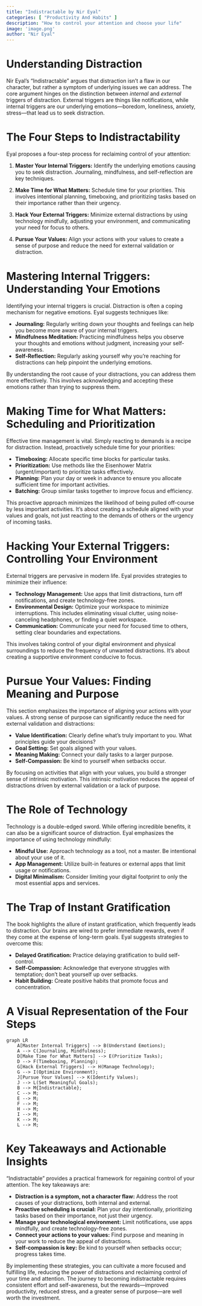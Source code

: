 ```yaml
---
title: "Indistractable by Nir Eyal"
categories: [ "Productivity And Habits" ]
description: "How to control your attention and choose your life"
image: 'image.png'
author: "Nir Eyal"
---
```

# Understanding Distraction

Nir Eyal's "Indistractable" argues that distraction isn't a flaw in our character, but rather a symptom of underlying issues we can address.  The core argument hinges on the distinction between *internal* and *external* triggers of distraction.  External triggers are things like notifications, while internal triggers are our underlying emotions—boredom, loneliness, anxiety, stress—that lead us to seek distraction.

# The Four Steps to Indistractability

Eyal proposes a four-step process for reclaiming control of your attention:

1. **Master Your Internal Triggers:** Identify the underlying emotions causing you to seek distraction.  Journaling, mindfulness, and self-reflection are key techniques.

2. **Make Time for What Matters:**  Schedule time for your priorities. This involves intentional planning, timeboxing, and prioritizing tasks based on their importance rather than their urgency.

3. **Hack Your External Triggers:**  Minimize external distractions by using technology mindfully, adjusting your environment, and communicating your need for focus to others.

4. **Pursue Your Values:**  Align your actions with your values to create a sense of purpose and reduce the need for external validation or distraction.


# Mastering Internal Triggers: Understanding Your Emotions

Identifying your internal triggers is crucial.  Distraction is often a coping mechanism for negative emotions.  Eyal suggests techniques like:

* **Journaling:** Regularly writing down your thoughts and feelings can help you become more aware of your internal triggers.
* **Mindfulness Meditation:** Practicing mindfulness helps you observe your thoughts and emotions without judgment, increasing your self-awareness.
* **Self-Reflection:**  Regularly asking yourself why you're reaching for distractions can help pinpoint the underlying emotions.

By understanding the root cause of your distractions, you can address them more effectively.  This involves acknowledging and accepting these emotions rather than trying to suppress them.

# Making Time for What Matters: Scheduling and Prioritization

Effective time management is vital.  Simply reacting to demands is a recipe for distraction.  Instead, proactively schedule time for your priorities:

* **Timeboxing:** Allocate specific time blocks for particular tasks.
* **Prioritization:** Use methods like the Eisenhower Matrix (urgent/important) to prioritize tasks effectively.
* **Planning:**  Plan your day or week in advance to ensure you allocate sufficient time for important activities.
* **Batching:** Group similar tasks together to improve focus and efficiency.

This proactive approach minimizes the likelihood of being pulled off-course by less important activities.  It's about creating a schedule aligned with your values and goals, not just reacting to the demands of others or the urgency of incoming tasks.

# Hacking Your External Triggers: Controlling Your Environment

External triggers are pervasive in modern life.  Eyal provides strategies to minimize their influence:

* **Technology Management:** Use apps that limit distractions, turn off notifications, and create technology-free zones.
* **Environmental Design:** Optimize your workspace to minimize interruptions. This includes eliminating visual clutter, using noise-canceling headphones, or finding a quiet workspace.
* **Communication:**  Communicate your need for focused time to others, setting clear boundaries and expectations.

This involves taking control of your digital environment and physical surroundings to reduce the frequency of unwanted distractions.  It’s about creating a supportive environment conducive to focus.

# Pursue Your Values: Finding Meaning and Purpose

This section emphasizes the importance of aligning your actions with your values.  A strong sense of purpose can significantly reduce the need for external validation and distractions:

* **Value Identification:**  Clearly define what's truly important to you. What principles guide your decisions?
* **Goal Setting:**  Set goals aligned with your values.
* **Meaning Making:**  Connect your daily tasks to a larger purpose.
* **Self-Compassion:** Be kind to yourself when setbacks occur.

By focusing on activities that align with your values, you build a stronger sense of intrinsic motivation.  This intrinsic motivation reduces the appeal of distractions driven by external validation or a lack of purpose.


# The Role of Technology

Technology is a double-edged sword.  While offering incredible benefits, it can also be a significant source of distraction. Eyal emphasizes the importance of using technology mindfully:


* **Mindful Use:**  Approach technology as a tool, not a master. Be intentional about your use of it.
* **App Management:**  Utilize built-in features or external apps that limit usage or notifications.
* **Digital Minimalism:**  Consider limiting your digital footprint to only the most essential apps and services.



# The Trap of Instant Gratification

The book highlights the allure of instant gratification, which frequently leads to distraction.  Our brains are wired to prefer immediate rewards, even if they come at the expense of long-term goals.  Eyal suggests strategies to overcome this:


* **Delayed Gratification:**  Practice delaying gratification to build self-control.
* **Self-Compassion:**  Acknowledge that everyone struggles with temptation; don't beat yourself up over setbacks.
* **Habit Building:**  Create positive habits that promote focus and concentration.


# A Visual Representation of the Four Steps

```mermaid
graph LR
    A[Master Internal Triggers] --> B(Understand Emotions);
    A --> C(Journaling, Mindfulness);
    D[Make Time for What Matters] --> E(Prioritize Tasks);
    D --> F(Timeboxing, Planning);
    G[Hack External Triggers] --> H(Manage Technology);
    G --> I(Optimize Environment);
    J[Pursue Your Values] --> K(Identify Values);
    J --> L(Set Meaningful Goals);
    B --> M{Indistractable};
    C --> M;
    E --> M;
    F --> M;
    H --> M;
    I --> M;
    K --> M;
    L --> M;

```


# Key Takeaways and Actionable Insights

"Indistractable" provides a practical framework for regaining control of your attention.  The key takeaways are:

* **Distraction is a symptom, not a character flaw:** Address the root causes of your distractions, both internal and external.
* **Proactive scheduling is crucial:** Plan your day intentionally, prioritizing tasks based on their importance, not just their urgency.
* **Manage your technological environment:**  Limit notifications, use apps mindfully, and create technology-free zones.
* **Connect your actions to your values:** Find purpose and meaning in your work to reduce the appeal of distractions.
* **Self-compassion is key:**  Be kind to yourself when setbacks occur; progress takes time.

By implementing these strategies, you can cultivate a more focused and fulfilling life, reducing the power of distractions and reclaiming control of your time and attention.  The journey to becoming indistractable requires consistent effort and self-awareness, but the rewards—improved productivity, reduced stress, and a greater sense of purpose—are well worth the investment.

